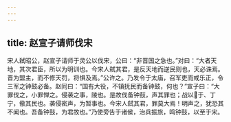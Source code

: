 ```yaml
---
---
---
```

title: 赵宣子请师伐宋
---


宋人弑昭公，赵宣子请师于灵公以伐宋，公曰：“非晋国之急也。”对曰：“大者天地，其次君臣，所以为明训也。今宋人弑其君，是反天地而逆民则也，天必诛焉。晋为盟主，而不修天罚，将惧及焉。”公许之。乃发令于太庙，召军吏而戒乐正，令三军之钟鼓必备。赵同曰：“国有大役，不镇抚民而备钟鼓，何也？”宣子曰：“大罪伐之，小罪惮之。侵袭之事，陵也。是故伐备钟鼓，声其罪也；战以于、丁宁，儆其民也。袭侵密声，为暂事也。今宋人弑其君，罪莫大焉！明声之，犹恐其不闻也。吾备钟鼓，为君故也。”乃使旁告于诸侯，治兵振旅，鸣钟鼓，以至于宋。

